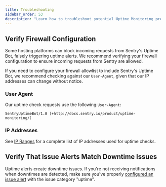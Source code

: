 ```yaml
---
title: Troubleshooting
sidebar_order: 53
description: "Learn how to troubleshoot potential Uptime Monitoring problems."
---
```


## Verify Firewall Configuration

Some hosting platforms can block incoming requests from Sentry's Uptime Bot, falsely triggering uptime alerts. We recommend verifying your firewall configuration to ensure incoming requests from Sentry are allowed.

If you need to configure your firewall allowlist to include Sentry's Uptime Bot, we recommend checking against our `User-Agent`, given that our IP addresses can change without notice.

### User Agent

Our uptime check requests use the following `User-Agent`:

```
SentryUptimeBot/1.0 (+http://docs.sentry.io/product/uptime-monitoring/)
```

### IP Addresses

See [IP Ranges](/security-legal-pii/security/ip-ranges/#uptime-monitoring) for a complete list of IP addresses used for uptime checks.

## Verify That Issue Alerts Match Downtime Issues

Uptime alerts create downtime issues. If you're not receiving notifications when downtimes are detected, make sure you've properly [configured an issue alert](/product/alerts/create-alerts/issue-alert-config/) with the issue category "uptime".
